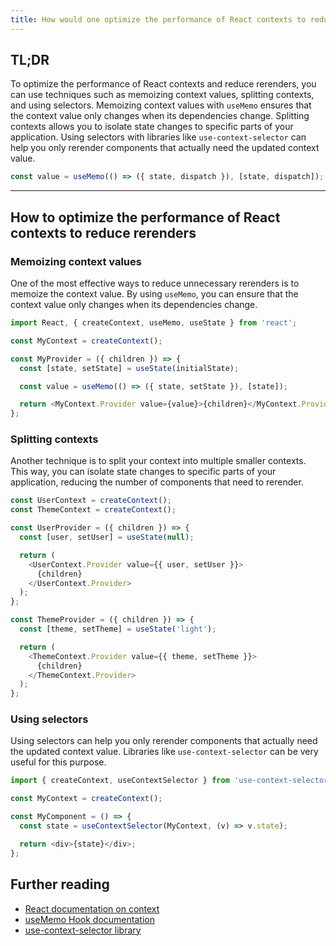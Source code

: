 ```yaml
---
title: How would one optimize the performance of React contexts to reduce rerenders?
---
```


## TL;DR

To optimize the performance of React contexts and reduce rerenders, you can use techniques such as memoizing context values, splitting contexts, and using selectors. Memoizing context values with `useMemo` ensures that the context value only changes when its dependencies change. Splitting contexts allows you to isolate state changes to specific parts of your application. Using selectors with libraries like `use-context-selector` can help you only rerender components that actually need the updated context value.

```javascript
const value = useMemo(() => ({ state, dispatch }), [state, dispatch]);
```

---

## How to optimize the performance of React contexts to reduce rerenders

### Memoizing context values

One of the most effective ways to reduce unnecessary rerenders is to memoize the context value. By using `useMemo`, you can ensure that the context value only changes when its dependencies change.

```javascript
import React, { createContext, useMemo, useState } from 'react';

const MyContext = createContext();

const MyProvider = ({ children }) => {
  const [state, setState] = useState(initialState);

  const value = useMemo(() => ({ state, setState }), [state]);

  return <MyContext.Provider value={value}>{children}</MyContext.Provider>;
};
```

### Splitting contexts

Another technique is to split your context into multiple smaller contexts. This way, you can isolate state changes to specific parts of your application, reducing the number of components that need to rerender.

```javascript
const UserContext = createContext();
const ThemeContext = createContext();

const UserProvider = ({ children }) => {
  const [user, setUser] = useState(null);

  return (
    <UserContext.Provider value={{ user, setUser }}>
      {children}
    </UserContext.Provider>
  );
};

const ThemeProvider = ({ children }) => {
  const [theme, setTheme] = useState('light');

  return (
    <ThemeContext.Provider value={{ theme, setTheme }}>
      {children}
    </ThemeContext.Provider>
  );
};
```

### Using selectors

Using selectors can help you only rerender components that actually need the updated context value. Libraries like `use-context-selector` can be very useful for this purpose.

```javascript
import { createContext, useContextSelector } from 'use-context-selector';

const MyContext = createContext();

const MyComponent = () => {
  const state = useContextSelector(MyContext, (v) => v.state);

  return <div>{state}</div>;
};
```

## Further reading

- [React documentation on context](https://react.dev/learn/passing-data-deeply-with-context)
- [useMemo Hook documentation](https://react.dev/reference/react/useMemo)
- [use-context-selector library](https://github.com/dai-shi/use-context-selector)
